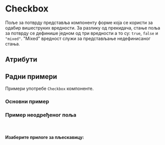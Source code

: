 

<!-- Examples -->

<Meta title="Components/Checkbox" component={Checkbox} decorators={[withKnobs]} />

# Checkbox

Поље за потврду представља компоненту форме која се користи за одабир вишеструких вредности.
За разлику од прекидача, стање поља за потврду се дефинише једном од три вредности а то су:
`true`, `false` и `"mixed"`. "Мixed" вредност служи за представљање недефинисаног стања.

<Preview>
    <Story name='Preview'>
        <Checkbox 
			checked={select('checked', [true, false, "mixed"], false)} 
			disabled={boolean('disabled', false)}
			onChange={action('onChange')} 
		/>
    </Story>
</Preview>

## Атрибути

<Props of={Checkbox} />

## Радни примери

Примери употребе `Checkbox` компоненте.

### Основни пример

<Story name='Example (Basic)'>
    <BasicCheckbox />
</Story>

### Пример неодређеног поља

<br />

#### Изаберите прилоге за пљескавицу:

<Story name="Example (Mixed)">
	<ThreeStateCheckbox />
</Story>